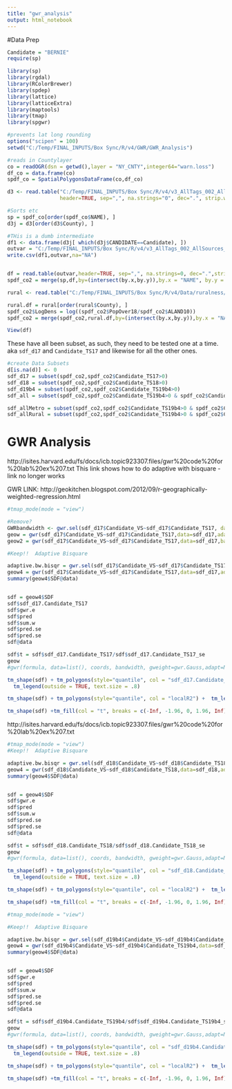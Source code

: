 ```yaml
---
title: "gwr_analysis"
output: html_notebook
---
```


#Data Prep
```r
Candidate = "BERNIE"
require(sp)

library(sp)
library(rgdal)
library(RColorBrewer)
library(spdep)
library(lattice)
library(latticeExtra)
library(maptools)
library(tmap)
library(spgwr)

#prevents lat long rounding
options("scipen" = 100)
setwd("C:/Temp/FINAL_INPUTS/Box Sync/R/v4/GWR/GWR_Analysis")

#reads in Countylayer
co = readOGR(dsn = getwd(),layer = "NY_CNTY",integer64="warn.loss")
df_co = data.frame(co)
spdf_co = SpatialPolygonsDataFrame(co,df_co)

d3 <- read.table("C:/Temp/FINAL_INPUTS/Box Sync/R/v4/v3_AllTags_002_AllSources_analysis_v3_310.csv",
                 header=TRUE, sep=",", na.strings="0", dec=".", strip.white=TRUE)

#Sorts etc
sp = spdf_co[order(spdf_co$NAME), ]
d3j = d3[order(d3$County), ]

#THis is a dumb intermediate
df1 <- data.frame(d3j[ which(d3j$CANDIDATE==Candidate), ])
outvar = "C:/Temp/FINAL_INPUTS/Box Sync/R/v4/v3_AllTags_002_AllSources_analysis_v3_310_subset.csv"
write.csv(df1,outvar,na="NA")


df = read.table(outvar,header=TRUE, sep=",", na.strings=0, dec=".",strip.white=TRUE)
spdf_co2 = merge(sp,df,by=(intersect(by.x,by.y)),by.x = "NAME", by.y = "County")

rural <- read.table("C:/Temp/FINAL_INPUTS/Box Sync/R/v4/Data/ruralness/rural.csv",header=TRUE, sep=",", na.strings="NA",na.dec=".", strip.white=TRUE)

rural.df = rural[order(rural$County), ]
spdf_co2$LogDens = log((spdf_co2$PopOver18/spdf_co2$ALAND10))
spdf_co2 = merge(spdf_co2,rural.df,by=(intersect(by.x,by.y)),by.x = "NAME", by.y = "County")

View(df)
```

These have all been subset, as such, they need to be tested one at a time.
aka `sdf_d17` and `Candidate_TS17` and likewise for all the other ones. 

```r
#create Data Subsets
d[is.na(d)] <- 0
sdf_d17 = subset(spdf_co2,spdf_co2$Candidate_TS17>0)
sdf_d18 = subset(spdf_co2,spdf_co2$Candidate_TS18>0)
sdf_d19b4 = subset(spdf_co2,spdf_co2$Candidate_TS19b4>0)
sdf_all = subset(spdf_co2,spdf_co2$Candidate_TS19b4>0 & spdf_co2$Candidate_TS18>0 & spdf_co2$Candidate_TS17>0)

sdf_allMetro = subset(spdf_co2,spdf_co2$Candidate_TS19b4>0 & spdf_co2$Candidate_TS18>0 & spdf_co2$Candidate_TS17>0 & spdf_co2$Metro == "Nonmetro")
sdf_allRural = subset(spdf_co2,spdf_co2$Candidate_TS19b4>0 & spdf_co2$Candidate_TS18>0 & spdf_co2$Candidate_TS17>0)

```


# GWR Analysis
http://isites.harvard.edu/fs/docs/icb.topic923307.files/gwr%20code%20for%20lab%20ex%207.txt
This link shows how to do adaptive with bisquare - link no longer works

GWR LINK:
http://geokitchen.blogspot.com/2012/09/r-geographically-weighted-regression.html




```r
#tmap_mode(mode = "view")

#Remove?
GWRbandwidth <- gwr.sel(sdf_d17$Candidate_VS~sdf_d17$Candidate_TS17, data=sdf_d17,adapt=T)
geow = gwr(sdf_d17$Candidate_VS~sdf_d17$Candidate_TS17,data=sdf_d17,adapt=GWRbandwidth, hatmatrix = TRUE, se.fit = TRUE)
geow2 = gwr(sdf_d17$Candidate_VS~sdf_d17$Candidate_TS17,data=sdf_d17,bandwidth = 30)

#Keep!!  Adaptive Bisquare

adaptive.bw.bisqr = gwr.sel(sdf_d17$Candidate_VS~sdf_d17$Candidate_TS17, data=sdf_d17,adapt=T, gweight=gwr.bisquare, method = 'cv' )
geow4 = gwr(sdf_d17$Candidate_VS~sdf_d17$Candidate_TS17,data=sdf_d17,adapt=adaptive.bw.bisqr, hatmatrix = TRUE, se.fit = TRUE, gweight=gwr.bisquare)
summary(geow4$SDF@data)


sdf = geow4$SDF
sdf$sdf_d17.Candidate_TS17
sdf$gwr.e
sdf$pred
sdf$sum.w
sdf$pred.se
sdf$pred.se
sdf@data

sdf$t = sdf$sdf_d17.Candidate_TS17/sdf$sdf_d17.Candidate_TS17_se
geow
#gwr(formula, data=list(), coords, bandwidth, gweight=gwr.Gauss,adapt=NULL, hatmatrix = FALSE, fit.points, longlat=NULL, se.fit=FALSE, weights, cl=NULL, predictions = FALSE, fittedGWRobject = NULL, se.fit.CCT = TRUE)

tm_shape(sdf) + tm_polygons(style="quantile", col = "sdf_d17.Candidate_TS17") +
  tm_legend(outside = TRUE, text.size = .8)

tm_shape(sdf) + tm_polygons(style="quantile", col = "localR2") +  tm_legend(outside = TRUE, text.size = .8)

tm_shape(sdf) +tm_fill(col = "t", breaks = c(-Inf, -1.96, 0, 1.96, Inf)) +  tm_legend(outside = TRUE, text.size = .8)

```


http://isites.harvard.edu/fs/docs/icb.topic923307.files/gwr%20code%20for%20lab%20ex%207.txt


```r
#tmap_mode(mode = "view")
#Keep!!  Adaptive Bisquare

adaptive.bw.bisqr = gwr.sel(sdf_d18$Candidate_VS~sdf_d18$Candidate_TS18, data=sdf_d18,adapt=T, gweight=gwr.bisquare, method = 'cv' )
geow4 = gwr(sdf_d18$Candidate_VS~sdf_d18$Candidate_TS18,data=sdf_d18,adapt=adaptive.bw.bisqr, hatmatrix = TRUE, se.fit = TRUE, gweight=gwr.bisquare)
summary(geow4$SDF@data)


sdf = geow4$SDF
sdf$gwr.e
sdf$pred
sdf$sum.w
sdf$pred.se
sdf$pred.se
sdf@data

sdf$t = sdf$sdf_d18.Candidate_TS18/sdf$sdf_d18.Candidate_TS18_se
geow
#gwr(formula, data=list(), coords, bandwidth, gweight=gwr.Gauss,adapt=NULL, hatmatrix = FALSE, fit.points, longlat=NULL, se.fit=FALSE, weights, cl=NULL, predictions = FALSE, fittedGWRobject = NULL, se.fit.CCT = TRUE)

tm_shape(sdf) + tm_polygons(style="quantile", col = "sdf_d18.Candidate_TS18") +
  tm_legend(outside = TRUE, text.size = .8)

tm_shape(sdf) + tm_polygons(style="quantile", col = "localR2") +  tm_legend(outside = TRUE, text.size = .8)

tm_shape(sdf) +tm_fill(col = "t", breaks = c(-Inf, -1.96, 0, 1.96, Inf)) +  tm_legend(outside = TRUE, text.size = .8)

```



```r
#tmap_mode(mode = "view")

#Keep!!  Adaptive Bisquare

adaptive.bw.bisqr = gwr.sel(sdf_d19b4$Candidate_VS~sdf_d19b4$Candidate_TS19b4, data=sdf_d19b4,adapt=T, gweight=gwr.bisquare, method = 'cv' )
geow4 = gwr(sdf_d19b4$Candidate_VS~sdf_d19b4$Candidate_TS19b4,data=sdf_d19b4,adapt=adaptive.bw.bisqr, hatmatrix = TRUE, se.fit = TRUE, gweight=gwr.bisquare)
summary(geow4$SDF@data)


sdf = geow4$SDF
sdf$gwr.e
sdf$pred
sdf$sum.w
sdf$pred.se
sdf$pred.se
sdf@data

sdf$t = sdf$sdf_d19b4.Candidate_TS19b4/sdf$sdf_d19b4.Candidate_TS19b4_se
geow
#gwr(formula, data=list(), coords, bandwidth, gweight=gwr.Gauss,adapt=NULL, hatmatrix = FALSE, fit.points, longlat=NULL, se.fit=FALSE, weights, cl=NULL, predictions = FALSE, fittedGWRobject = NULL, se.fit.CCT = TRUE)

tm_shape(sdf) + tm_polygons(style="quantile", col = "sdf_d19b4.Candidate_TS19b4") +
  tm_legend(outside = TRUE, text.size = .8)

tm_shape(sdf) + tm_polygons(style="quantile", col = "localR2") +  tm_legend(outside = TRUE, text.size = .8)

tm_shape(sdf) +tm_fill(col = "t", breaks = c(-Inf, -1.96, 0, 1.96, Inf)) +  tm_legend(outside = TRUE, text.size = .8)

```



